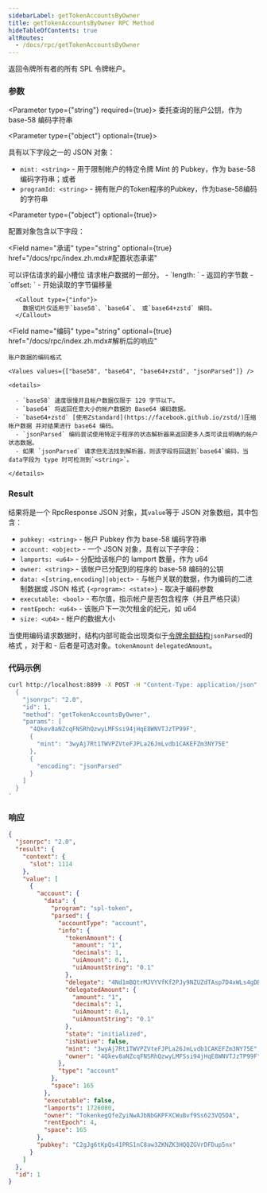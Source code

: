 ```yaml
---
sidebarLabel: getTokenAccountsByOwner
title: getTokenAccountsByOwner RPC Method
hideTableOfContents: true
altRoutes:
  - /docs/rpc/getTokenAccountsByOwner
---
```


返回令牌所有者的所有 SPL 令牌帐户。



<DocSideBySide>

<DocLeftSide>

### 参数

<Parameter type={"string"} required={true}>
  委托查询的账户公钥，作为 base-58 编码字符串
</Parameter>

<Parameter type={"object"} optional={true}>

  具有以下字段之一的 JSON 对象：

- `mint: <string>` - 用于限制帐户的特定令牌 Mint 的 Pubkey，作为 base-58 编码字符串；或者
- `programId: <string>` - 拥有账户的Token程序的Pubkey，作为base-58编码的字符串

</Parameter>

<Parameter type={"object"} optional={true}>

  配置对象包含以下字段：

  <Field
    name="承诺"
    type="string"
    optional={true}
    href="/docs/rpc/index.zh.mdx#配置状态承诺"
  ></Field>

  <Field name="minContextSlot" type="number" optional={true}>
    可以评估请求的最小槽位
  </Field>

  <Field name="数据切片" type="object" optional={true}>
    请求帐户数据的一部分。
    - `length: <usize>` - 返回的字节数
    - `offset: <usize>` - 开始读取的字节偏移量

      <Callout type={"info"}>
        数据切片仅适用于`base58`、`base64`、 或`base64+zstd` 编码。
      </Callout>

  </Field>

  <Field
    name="编码"
    type="string"
    optional={true}
    href="/docs/rpc/index.zh.mdx#解析后的响应"
  >

    账户数据的编码格式

    <Values values={["base58", "base64", "base64+zstd", "jsonParsed"]} />

    <details>

      - `base58` 速度很慢并且帐户数据仅限于 129 字节以下。
      - `base64` 将返回任意大小的帐户数据的 Base64 编码数据。
      - `base64+zstd` [使用Zstandard](https://facebook.github.io/zstd/)压缩帐户数据 并对结果进行 base64 编码。
      - `jsonParsed` 编码尝试使用特定于程序的状态解析器来返回更多人类可读且明确的帐户状态数据。
      - 如果 `jsonParsed` 请求但无法找到解析器，则该字段将回退到`base64`编码，当data字段为 type 时可检测到`<string>`。

    </details>

  </Field>

</Parameter>

### Result

结果将是一个 RpcResponse JSON 对象，其`value`等于 JSON 对象数组，其中包含：
- `pubkey: <string>` - 帐户 Pubkey 作为 base-58 编码字符串
- `account: <object>` - 一个 JSON 对象，具有以下子字段：
- `lamports: <u64>` - 分配给该帐户的 lamport 数量，作为 u64
- `owner: <string>` - 该帐户已分配到的程序的 base-58 编码的公钥
- `data: <[string,encoding]|object>` - 与帐户关联的数据，作为编码的二进制数据或 JSON 格式 `{<program>: <state>}` - 取决于编码参数
- `executable: <bool>` - 布尔值，指示帐户是否包含程序（并且严格只读）
- `rentEpoch: <u64>` - 该账户下一次欠租金的纪元，如 u64
- `size: <u64>` - 帐户的数据大小

当使用编码请求数据时，结构内部可能会出现类似于[令牌余额结构](/docs/rpc/json-structures.zh#代币余额)`jsonParsed`的格式 ，对于和 - 后者是可选对象。`tokenAmount` `delegatedAmount`。

</DocLeftSide>

<DocRightSide>

### 代码示例

```bash
curl http://localhost:8899 -X POST -H "Content-Type: application/json" -d '
  {
    "jsonrpc": "2.0",
    "id": 1,
    "method": "getTokenAccountsByOwner",
    "params": [
      "4Qkev8aNZcqFNSRhQzwyLMFSsi94jHqE8WNVTJzTP99F",
      {
        "mint": "3wyAj7Rt1TWVPZVteFJPLa26JmLvdb1CAKEFZm3NY75E"
      },
      {
        "encoding": "jsonParsed"
      }
    ]
  }
'
```

### 响应

```json
{
  "jsonrpc": "2.0",
  "result": {
    "context": {
      "slot": 1114
    },
    "value": [
      {
        "account": {
          "data": {
            "program": "spl-token",
            "parsed": {
              "accountType": "account",
              "info": {
                "tokenAmount": {
                  "amount": "1",
                  "decimals": 1,
                  "uiAmount": 0.1,
                  "uiAmountString": "0.1"
                },
                "delegate": "4Nd1mBQtrMJVYVfKf2PJy9NZUZdTAsp7D4xWLs4gDB4T",
                "delegatedAmount": {
                  "amount": "1",
                  "decimals": 1,
                  "uiAmount": 0.1,
                  "uiAmountString": "0.1"
                },
                "state": "initialized",
                "isNative": false,
                "mint": "3wyAj7Rt1TWVPZVteFJPLa26JmLvdb1CAKEFZm3NY75E",
                "owner": "4Qkev8aNZcqFNSRhQzwyLMFSsi94jHqE8WNVTJzTP99F"
              },
              "type": "account"
            },
            "space": 165
          },
          "executable": false,
          "lamports": 1726080,
          "owner": "TokenkegQfeZyiNwAJbNbGKPFXCWuBvf9Ss623VQ5DA",
          "rentEpoch": 4,
          "space": 165
        },
        "pubkey": "C2gJg6tKpQs41PRS1nC8aw3ZKNZK3HQQZGVrDFDup5nx"
      }
    ]
  },
  "id": 1
}
```

</DocRightSide>
</DocSideBySide>
